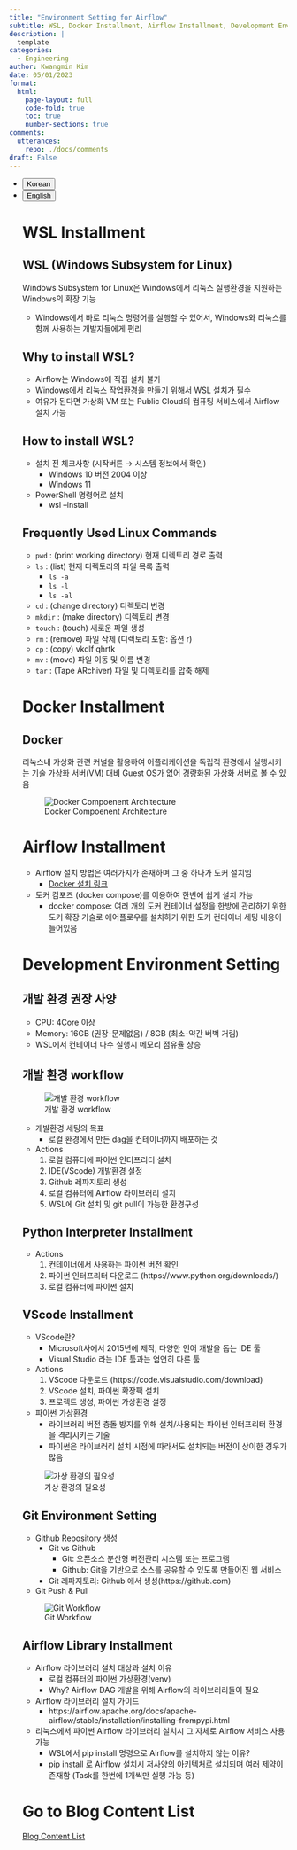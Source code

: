 ```yaml
---
title: "Environment Setting for Airflow"
subtitle: WSL, Docker Installment, Airflow Installment, Development Environment Setting, Python Interpreter Installment, VScode Installment, Git Evnvironment Setting, Airflow Library Installment
description: |
  template
categories:
  - Engineering
author: Kwangmin Kim
date: 05/01/2023
format: 
  html:
    page-layout: full
    code-fold: true
    toc: true
    number-sections: true
comments: 
  utterances: 
    repo: ./docs/comments
draft: False
---
```


<ul class="nav nav-pills" id="language-tab" role="tablist">
  <li class="nav-item" role="presentation">
    <button class="nav-link active" id="Korean-tab" data-bs-toggle="tab" data-bs-target="#Korean" type="button" role="tab" aria-controls="Korean" aria-selected="true">Korean</button>
  </li>
  <li class="nav-item" role="presentation">
    <button class="nav-link" id="English-tab" data-bs-toggle="tab" data-bs-target="#English" type="button" role="tab" aria-controls="knitr" aria-selected="false">English</button>
  </li>

<div class="tab-content" id="language-tabcontent">

<div class="tab-pane fade  show active" id="Korean" role="tabpanel" aria-labelledby="Korean-tab">

::: {#Korean .tab-pane .fade .show .active role="tabpanel" aria-labelledby="Korean-tab"}

# WSL Installment

## WSL (Windows Subsystem for Linux)

Windows Subsystem for Linux은 Windows에서 리눅스 실행환경을 지원하는 Windows의 확장 기능

* Windows에서 바로 리눅스 명령어를 실행할 수 있어서, Windows와 리눅스를 함께 사용하는 개발자들에게 편리

## Why to install WSL?

* Airflow는 Windows에 직접 설치 불가
* Windows에서 리눅스 작업환경을 만들기 위해서 WSL 설치가 필수
* 여유가 된다면 가상화 VM 또는 Public Cloud의 컴퓨팅 서비스에서 Airflow 설치 가능

## How to install WSL?

* 설치 전 체크사항 (시작버튼 → 시스템 정보에서 확인)
    * Windows 10 버전 2004 이상
    * Windows 11
* PowerShell 명령어로 설치
    * wsl --install

## Frequently Used Linux Commands

* `pwd` : (print working directory) 현재 디렉토리 경로 출력
* `ls` : (list) 현재 디렉토리의 파일 목록 출력
    * `ls -a`
    * `ls -l`
    * `ls -al`
* `cd` : (change directory) 디렉토리 변경
* `mkdir` : (make directory) 디렉토리 변경
* `touch` : (touch) 새로운 파일 생성
* `rm` : (remove) 파일 삭제 (디렉토리 포함: 옵션 r)
* `cp` : (copy) vkdlf qhrtk
* `mv` : (move) 파일 이동 및 이름 변경
* `tar` : (Tape ARchiver) 파일 및 디렉토리를 압축 해제

# Docker Installment

## Docker

리눅스내 가상화 관련 커널을 활용하여 어플리케이션을 독립적 환경에서 실행시키는 기술
가상화 서버(VM) 대비 Guest OS가 없어 경량화된 가상화 서버로 볼 수 있음

![Docker Compoenent Architecture](../../../../../images/airflow/docker-installment.PNG)

# Airflow Installment

* Airflow 설치 방법은 여러가지가 존재하며 그 중 하나가 도커 설치임
    * [Docker 설치 링크](https://airflow.apache.org/docs/apache-airflow/stable/howto/docker-compose/index.html)
* 도커 컴포즈 (docker compose)를 이용하여 한번에 쉽게 설치 가능
    * docker compose: 여러 개의 도커 컨테이너 설정을 한방에 관리하기 위한 도커 확장 기술로 에어플로우를 설치하기 위한 도커 컨테이너 세팅 내용이 들어있음
 
# Development Environment Setting

## 개발 환경 권장 사양

* CPU: 4Core 이상
* Memory: 16GB (권장-문제없음) / 8GB (최소-약간 버벅 거림)
* WSL에서 컨테이너 다수 실행시 메모리 점유율 상승

## 개발 환경 workflow

![개발 환경 workflow](../../../../../images/airflow/development-workflow.PNG)

* 개발환경 세팅의 목표
    - 로컬 환경에서 만든 dag을 컨테이너까지 배포하는 것
* Actions
    1. 로컬 컴퓨터에 파이썬 인터프리터 설치
    2. IDE(VScode) 개발환경 설정
    3. Github 레파지토리 생성
    4. 로컬 컴퓨터에 Airflow 라이브러리 설치
    5. WSL에 Git 설치 및 git pull이 가능한 환경구성

## Python Interpreter Installment

* Actions
    1. 컨테이너에서 사용하는 파이썬 버전 확인
    2. 파이썬 인터프리터 다운로드 (https://www.python.org/downloads/)
    3. 로컬 컴퓨터에 파이썬 설치

## VScode Installment

* VScode란?
    - Microsoft사에서 2015년에 제작, 다양한 언어 개발을 돕는 IDE 툴
    - Visual Studio 라는 IDE 툴과는 엄연히 다른 툴
* Actions
    1. VScode 다운로드 (https://code.visualstudio.com/download)
    2. VScode 설치, 파이썬 확장팩 설치
    3. 프로젝트 생성, 파이썬 가상환경 설정
* 파이썬 가상환경
    - 라이브러리 버전 충돌 방지를 위해 설치/사용되는 파이썬 인터프리터 환경을 격리시키는 기술
    - 파이썬은 라이브러리 설치 시점에 따라서도 설치되는 버전이 상이한 경우가 많음

![가상 환경의 필요성](../../../../../images/airflow/virtual-environment.PNG)

## Git Environment Setting

* Github Repository 생성
    * Git vs Github
        - Git: 오픈소스 분산형 버전관리 시스템 또는 프로그램
        - Github: Git을 기반으로 소스를 공유할 수 있도록 만들어진 웹 서비스
    * Git 레파지토리: Github 에서 생성(https://github.com)
* Git Push & Pull

![Git Workflow](../../../../../images/airflow/git-docker.PNG)

## Airflow Library Installment

* Airflow 라이브러리 설치 대상과 설치 이유
    * 로컬 컴퓨터의 파이썬 가상환경(venv)
    * Why? Airflow DAG 개발을 위해 Airflow의 라이브러리들이 필요
* Airflow 라이브러리 설치 가이드
    * https://airflow.apache.org/docs/apache-airflow/stable/installation/installing-frompypi.html
* 리눅스에서 파이썬 Airflow 라이브러리 설치시 그 자체로 Airflow 서비스 사용 가능
    * WSL에서 pip install 명령으로 Airflow를 설치하지 않는 이유?
    * pip install 로 Airflow 설치시 저사양의 아키텍처로 설치되며 여러 제약이 존재함 (Task를 한번에 1개씩만 실행 가능 등)
:::
</div>

<div class="tab-pane fade" id="English" role="tabpanel" aria-labelledby="English-tab">

::: {#English .tab-pane .fade role="tabpanel" aria-labelledby="English-tab"}

:::


</div>


# Go to Blog Content List

[Blog Content List](../../content_list.qmd)